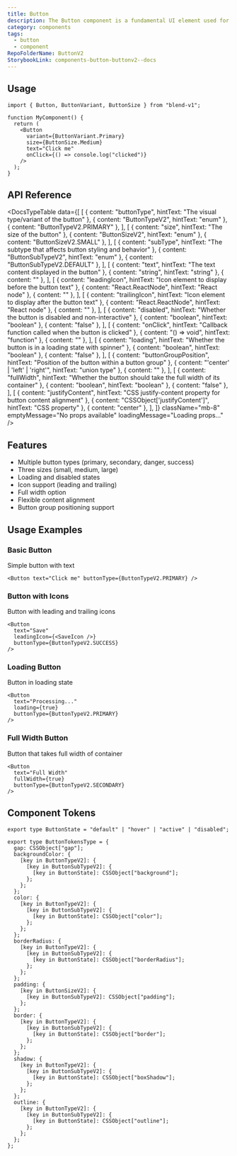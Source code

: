 ```yaml
---
title: Button
description: The Button component is a fundamental UI element used for user interactions.
category: components
tags:
  - button
  - component
RepoFolderName: ButtonV2
StorybookLink: components-button-buttonv2--docs
---
```



<ButtonPreview />


## Usage

```tsx
import { Button, ButtonVariant, ButtonSize } from "blend-v1";

function MyComponent() {
  return (
    <Button
      variant={ButtonVariant.Primary}
      size={ButtonSize.Medium}
      text="Click me"
      onClick={() => console.log("clicked")}
    />
  );
}
```


## API Reference

<DocsTypeTable
  data={[
    [
      { content: "buttonType", hintText: "The visual type/variant of the button" },
      { content: "ButtonTypeV2", hintText: "enum" },
      { content: "ButtonTypeV2.PRIMARY" },
    ],
    [
      { content: "size", hintText: "The size of the button" },
      { content: "ButtonSizeV2", hintText: "enum" },
      { content: "ButtonSizeV2.SMALL" },
    ],
    [
      { content: "subType", hintText: "The subtype that affects button styling and behavior" },
      { content: "ButtonSubTypeV2", hintText: "enum" },
      { content: "ButtonSubTypeV2.DEFAULT" },
    ],
    [
      { content: "text", hintText: "The text content displayed in the button" },
      { content: "string", hintText: "string" },
      { content: "" },
    ],
    [
      { content: "leadingIcon", hintText: "Icon element to display before the button text" },
      { content: "React.ReactNode", hintText: "React node" },
      { content: "" },
    ],
    [
      { content: "trailingIcon", hintText: "Icon element to display after the button text" },
      { content: "React.ReactNode", hintText: "React node" },
      { content: "" },
    ],
    [
      { content: "disabled", hintText: "Whether the button is disabled and non-interactive" },
      { content: "boolean", hintText: "boolean" },
      { content: "false" },
    ],
    [
      { content: "onClick", hintText: "Callback function called when the button is clicked" },
      { content: "() => void", hintText: "function" },
      { content: "" },
    ],
    [
      { content: "loading", hintText: "Whether the button is in a loading state with spinner" },
      { content: "boolean", hintText: "boolean" },
      { content: "false" },
    ],
    [
      { content: "buttonGroupPosition", hintText: "Position of the button within a button group" },
      { content: "'center' | 'left' | 'right'", hintText: "union type" },
      { content: "" },
    ],
    [
      { content: "fullWidth", hintText: "Whether the button should take the full width of its container" },
      { content: "boolean", hintText: "boolean" },
      { content: "false" },
    ],
    [
      { content: "justifyContent", hintText: "CSS justify-content property for button content alignment" },
      { content: "CSSObject['justifyContent']", hintText: "CSS property" },
      { content: "center" },
    ],
  ]}
  className="mb-8"
  emptyMessage="No props available"
  loadingMessage="Loading props..."
/>

## Features
- Multiple button types (primary, secondary, danger, success)
- Three sizes (small, medium, large)
- Loading and disabled states
- Icon support (leading and trailing)
- Full width option
- Flexible content alignment
- Button group positioning support


## Usage Examples

### Basic Button
Simple button with text

```tsx
<Button text="Click me" buttonType={ButtonTypeV2.PRIMARY} />
```

### Button with Icons
Button with leading and trailing icons

```tsx
<Button 
  text="Save" 
  leadingIcon={<SaveIcon />} 
  buttonType={ButtonTypeV2.SUCCESS} 
/>
```

### Loading Button
Button in loading state

```tsx
<Button 
  text="Processing..." 
  loading={true}
  buttonType={ButtonTypeV2.PRIMARY} 
/>
```

### Full Width Button
Button that takes full width of container

```tsx
<Button 
  text="Full Width" 
  fullWidth={true}
  buttonType={ButtonTypeV2.SECONDARY} 
/>
```


## Component Tokens 

```tsx
export type ButtonState = "default" | "hover" | "active" | "disabled";

export type ButtonTokensType = {
  gap: CSSObject["gap"];
  backgroundColor: {
    [key in ButtonTypeV2]: {
      [key in ButtonSubTypeV2]: {
        [key in ButtonState]: CSSObject["background"];
      };
    };
  };
  color: {
    [key in ButtonTypeV2]: {
      [key in ButtonSubTypeV2]: {
        [key in ButtonState]: CSSObject["color"];
      };
    };
  };
  borderRadius: {
    [key in ButtonTypeV2]: {
      [key in ButtonSubTypeV2]: {
        [key in ButtonState]: CSSObject["borderRadius"];
      };
    };
  };
  padding: {
    [key in ButtonSizeV2]: {
      [key in ButtonSubTypeV2]: CSSObject["padding"];
    };
  };
  border: {
    [key in ButtonTypeV2]: {
      [key in ButtonSubTypeV2]: {
        [key in ButtonState]: CSSObject["border"];
      };
    };
  };
  shadow: {
    [key in ButtonTypeV2]: {
      [key in ButtonSubTypeV2]: {
        [key in ButtonState]: CSSObject["boxShadow"];
      };
    };
  };
  outline: {
    [key in ButtonTypeV2]: {
      [key in ButtonSubTypeV2]: {
        [key in ButtonState]: CSSObject["outline"];
      };
    };
  };
};
```